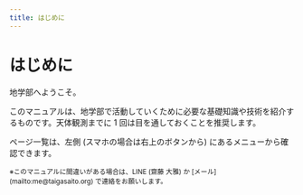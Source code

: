 ```yaml
---
title: はじめに
---
```


# はじめに

地学部へようこそ。

このマニュアルは、地学部で活動していくために必要な基礎知識や技術を紹介するものです。天体観測までに 1 回は目を通しておくことを推奨します。

ページ一覧は、左側 (スマホの場合は右上のボタンから) にあるメニューから確認できます。

<div style={{ marginTop: "1.5rem" }} />

<small>
  ※このマニュアルに間違いがある場合は、LINE (齋藤 大雅) か
  [メール](mailto:me@taigasaito.org) で連絡をお願いします。
</small>
